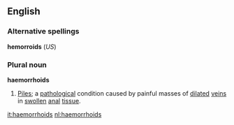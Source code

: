 ==English==
===Alternative spellings===
'''hemorroids''' (''US'')
{{wikipedia}}
===Plural noun===
'''haemorrhoids'''
#[[Piles]]; a [[pathological]] condition caused by painful masses of [[dilate]]d [[vein]]s in [[swollen]] [[anal]] [[tissue]].

[[it:haemorrhoids]]
[[nl:haemorrhoids]]